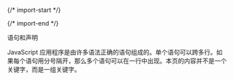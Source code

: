 
{/* import-start */}
  
{/* import-end */}
   
<STitle>
语句和声明
</STitle>

JavaScript 应用程序是由许多语法正确的语句组成的。单个语句可以跨多行。如果每个语句用分号隔开，那么多个语句可以在一行中出现。本页的内容并不是一个关键字，而是一组关键字。

<SCodeBlock language="typescriptreact" focus="" filename="js" tabid="0">

```typescriptreact
```
</SCodeBlock>
